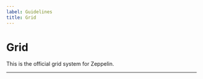 ```yaml
---
label: Guidelines
title: Grid
---
```


# Grid

This is the official grid system for Zeppelin.

---

<!-- ![grid](https://s3.eu-central-1.amazonaws.com/com.zeppelin.zds.assets/zel/grid.png) -->
